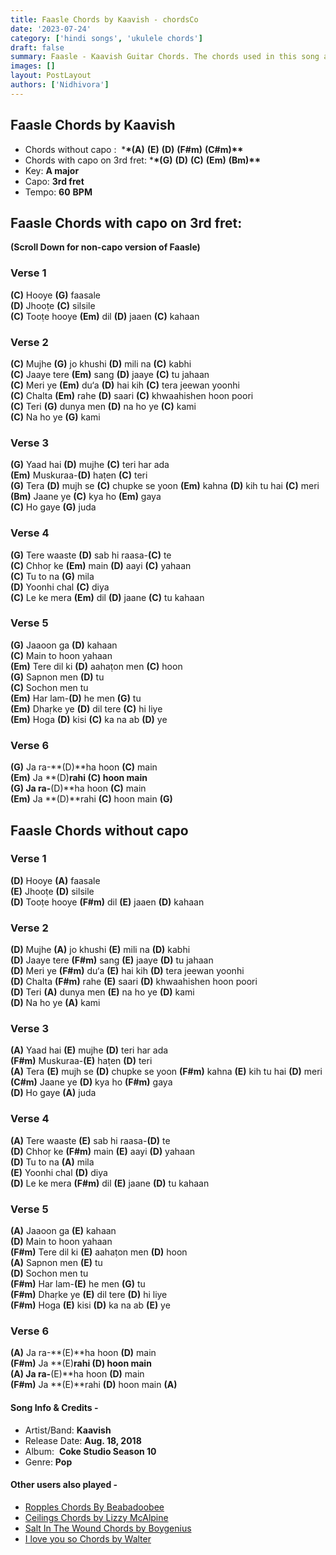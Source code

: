 ```yaml
---
title: Faasle Chords by Kaavish - chordsCo
date: '2023-07-24'
category: ['hindi songs', 'ukulele chords']
draft: false
summary: Faasle - Kaavish Guitar Chords. The chords used in this song are (E) (D) (F#m) (A) (C#m). The key of this song is A. capo on 3rd fret.
images: []
layout: PostLayout
authors: ['Nidhivora']
---
```


## Faasle Chords by Kaavish

- Chords without capo :  \***\*(A)** **(E)** **(D)** **(F#m)** **(C#m)\*\***
- Chords with capo on 3rd fret: \***\*(G)** **(D)** **(C)** **(Em)** **(Bm)\*\***
- Key: **A major**
- Capo: **3rd fret**
- Tempo: **60** **BPM**

## Faasle Chords with capo on 3rd fret:

**(Scroll Down for non-capo version of Faasle)**

### Verse 1

**(C)** Hooye **(G)** faasale\
**(D)** Jhooṭe **(C)** silsile\
**(C)** Tooṭe hooye **(Em)** dil **(D)** jaaen **(C)** kahaan

### Verse 2

**(C)** Mujhe **(G)** jo khushi **(D)** mili na **(C)** kabhi\
**(C)** Jaaye tere **(Em)** sang **(D)** jaaye **(C)** tu jahaan\
**(C)** Meri ye **(Em)** du‘a **(D)** hai kih **(C)** tera jeewan yoonhi\
**(C)** Chalta **(Em)** rahe **(D)** saari **(C)** khwaahishen hoon poori\
**(C)** Teri **(G)** dunya men **(D)** na ho ye **(C)** kami\
**(C)** Na ho ye **(G)** kami

### Verse 3

**(G)** Yaad hai **(D)** mujhe **(C)** teri har ada\
**(Em)** Muskuraa-**(D)** haṭen **(C)** teri\
**(G)** Tera **(D)** mujh se **(C)** chupke se yoon **(Em)** kahna **(D)** kih tu hai **(C)** meri\
**(Bm)** Jaane ye **(C)** kya ho **(Em)** gaya\
**(C)** Ho gaye **(G)** juda

### Verse 4

**(G)** Tere waaste **(D)** sab hi raasa-**(C)** te\
**(C)** Chhoṛ ke **(Em)** main **(D)** aayi **(C)** yahaan\
**(C)** Tu to na **(G)** mila\
**(D)** Yoonhi chal **(C)** diya\
**(C)** Le ke mera **(Em)** dil **(D)** jaane **(C)** tu kahaan

### Verse 5

**(G)** Jaaoon ga **(D)** kahaan\
**(C)** Main to hoon yahaan\
**(Em)** Tere dil ki **(D)** aahaṭon men **(C)** hoon\
**(G)** Sapnon men **(D)** tu\
**(C)** Sochon men tu\
**(Em)** Har lam-**(D)** he men **(G)** tu\
**(Em)** Dhaṛke ye **(D)** dil tere **(C)** hi liye\
**(Em)** Hoga **(D)** kisi **(C)** ka na ab **(D)** ye

### Verse 6

**(G)** Ja ra-**(D)**ha hoon **(C)** main\
**(Em)** Ja **(D)**rahi **(C)** hoon main\
**(G)** Ja ra-**(D)**ha hoon **(C)** main\
**(Em)** Ja **(D)**rahi **(C)** hoon main **(G)**

## Faasle Chords without capo

### Verse 1

**(D)** Hooye **(A)** faasale\
**(E)** Jhooṭe **(D)** silsile\
**(D)** Tooṭe hooye **(F#m)** dil **(E)** jaaen **(D)** kahaan

### Verse 2

**(D)** Mujhe **(A)** jo khushi **(E)** mili na **(D)** kabhi\
**(D)** Jaaye tere **(F#m)** sang **(E)** jaaye **(D)** tu jahaan\
**(D)** Meri ye **(F#m)** du‘a **(E)** hai kih **(D)** tera jeewan yoonhi\
**(D)** Chalta **(F#m)** rahe **(E)** saari **(D)** khwaahishen hoon poori\
**(D)** Teri **(A)** dunya men **(E)** na ho ye **(D)** kami\
**(D)** Na ho ye **(A)** kami

### Verse 3

**(A)** Yaad hai **(E)** mujhe **(D)** teri har ada\
**(F#m)** Muskuraa-**(E)** haṭen **(D)** teri\
**(A)** Tera **(E)** mujh se **(D)** chupke se yoon **(F#m)** kahna **(E)** kih tu hai **(D)** meri\
**(C#m)** Jaane ye **(D)** kya ho **(F#m)** gaya\
**(D)** Ho gaye **(A)** juda

### Verse 4

**(A)** Tere waaste **(E)** sab hi raasa-**(D)** te\
**(D)** Chhoṛ ke **(F#m)** main **(E)** aayi **(D)** yahaan\
**(D)** Tu to na **(A)** mila\
**(E)** Yoonhi chal **(D)** diya\
**(D)** Le ke mera **(F#m)** dil **(E)** jaane **(D)** tu kahaan

### Verse 5

**(A)** Jaaoon ga **(E)** kahaan\
**(D)** Main to hoon yahaan\
**(F#m)** Tere dil ki **(E)** aahaṭon men **(D)** hoon\
**(A)** Sapnon men **(E)** tu\
**(D)** Sochon men tu\
**(F#m)** Har lam-**(E)** he men **(G)** tu\
**(F#m)** Dhaṛke ye **(E)** dil tere **(D)** hi liye\
**(F#m)** Hoga **(E)** kisi **(D)** ka na ab **(E)** ye

### Verse 6

**(A)** Ja ra-**(E)**ha hoon **(D)** main\
**(F#m)** Ja **(E)**rahi **(D)** hoon main\
**(A)** Ja ra-**(E)**ha hoon **(D)** main\
**(F#m)** Ja **(E)**rahi **(D)** hoon main **(A)**

#### Song Info & Credits -

- Artist/Band: **Kaavish**
- Release Date: **Aug. 18, 2018**
- Album:  **Coke Studio Season 10**
- Genre: **Pop**

#### Other users also played -

- [Ropples Chords By Beabadoobee](https://www.chordsco.com/chords/ripples-chords-by-beabadoobee)
- [Ceilings Chords by Lizzy McAlpine](https://www.chordsco.com/chords/ceilings-chords-by-lizzy-mcalpine)
- [Salt In The Wound Chords by Boygenius](https://www.chordsco.com/chords/salt-in-the-wound-chords-by-boygenius)
- [I love you so Chords by Walter](https://www.chordsco.com/chords/i-love-you-so-chords-by-walter)
